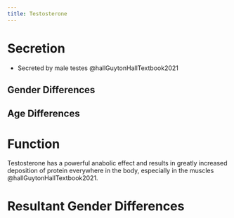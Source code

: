 ```yaml
---
title: Testosterone
---
```



# Secretion

- Secreted by male testes @hallGuytonHallTextbook2021 

## Gender Differences


## Age Differences


# Function

Testosterone has a powerful anabolic effect and results in greatly increased deposition of protein everywhere in the body, especially in the muscles @hallGuytonHallTextbook2021.






# Resultant Gender Differences